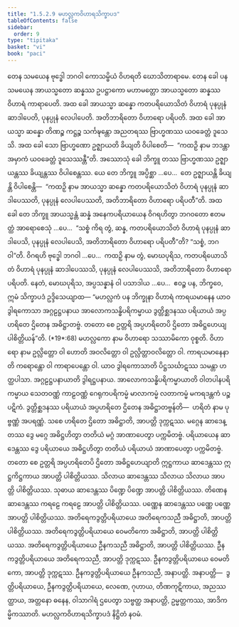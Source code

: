 ```yaml
---
title: "1.5.2.9 မဟလ္လကဝိဟာရသိက္ခာပဒ"
tableOfContents: false
sidebar:
  order: 9
type: "tipitaka"
basket: "vi"
book: "paci"
---
```



<DynamicBreadcrumb />

<Division number="134" book="paci" e="ch" v="2" p="67">

<Paragraph number="457" book="paci">
တေန သမယေန ဗုဒ္ဓေါ ဘဂဝါ ကောသမ္ဗိယံ ဝိဟရတိ ဃောသိတာရာမေ. တေန ခေါ ပန သမယေန အာယသ္မတော ဆန္နဿ ဥပဋ္ဌာကော မဟာမတ္တော အာယသ္မတော ဆန္နဿ ဝိဟာရံ ကာရာပေတိ. အထ ခေါ အာယသ္မာ ဆန္နော ကတပရိယောသိတံ ဝိဟာရံ ပုနပ္ပုနံ ဆာဒါပေတိ, ပုနပ္ပုနံ လေပါပေတိ. အတိဘာရိတော ဝိဟာရော ပရိပတိ. အထ ခေါ အာယသ္မာ ဆန္နော တိဏဉ္စ ကဋ္ဌဉ္စ သင်္ကဍ္ဎန္တော အညတရဿ ဗြာဟ္မဏဿ ယဝခေတ္တံ ဒူသေသိ. အထ ခေါ သော ဗြာဟ္မဏော ဥဇ္ဈာယတိ ခိယျတိ ဝိပါစေတိ—  “ကထဉှိ နာမ ဘဒန္တာ အမှာကံ ယဝခေတ္တံ ဒူသေဿန္တီ”တိ.
</Paragraph>

<Paragraph number="458" book="paci">
အဿောသုံ ခေါ ဘိက္ခူ တဿ ဗြာဟ္မဏဿ ဥဇ္ဈာယန္တဿ ခိယျန္တဿ ဝိပါစေန္တဿ. ယေ တေ ဘိက္ခူ အပ္ပိစ္ဆာ …ပေ…  တေ ဥဇ္ဈာယန္တိ ခိယျန္တိ ဝိပါစေန္တိ—  “ကထဉှိ နာမ အာယသ္မာ ဆန္နော ကတပရိယောသိတံ ဝိဟာရံ ပုနပ္ပုနံ ဆာဒါပေဿတိ, ပုနပ္ပုနံ လေပါပေဿတိ, အတိဘာရိတော ဝိဟာရော ပရိပတီ”တိ.
</Paragraph>

<Paragraph number="459" book="paci">
အထ ခေါ တေ ဘိက္ခူ အာယသ္မန္တံ ဆန္နံ အနေကပရိယာယေန ဝိဂရဟိတွာ ဘဂဝတော ဧတမတ္ထံ အာရောစေသုံ …ပေ…  “သစ္စံ ကိရ တွံ, ဆန္န, ကတပရိယောသိတံ ဝိဟာရံ ပုနပ္ပုနံ ဆာဒါပေသိ, ပုနပ္ပုနံ လေပါပေသိ, အတိဘာရိတော ဝိဟာရော ပရိပတီ”တိ? “သစ္စံ, ဘဂဝါ”တိ. ဝိဂရဟိ ဗုဒ္ဓေါ ဘဂဝါ …ပေ…  ကထဉှိ နာမ တွံ, မောဃပုရိသ, ကတပရိယောသိတံ ဝိဟာရံ ပုနပ္ပုနံ ဆာဒါပေဿသိ, ပုနပ္ပုနံ လေပါပေဿသိ, အတိဘာရိတော ဝိဟာရော ပရိပတိ. နေတံ, မောဃပုရိသ, အပ္ပသန္နာနံ ဝါ ပသာဒါယ …ပေ…  ဧဝဉ္စ ပန, ဘိက္ခဝေ, ဣမံ သိက္ခာပဒံ ဥဒ္ဒိသေယျာထ—
</Paragraph>

</Division>
<Division number="135" book="paci" e="ch" v="2" p="68">

<Paragraph number="460" book="paci">
<Emphasis>“မဟလ္လကံ ပန ဘိက္ခုနာ ဝိဟာရံ ကာရယမာနေန ယာဝ ဒွါရကောသာ အဂ္ဂဠဋ္ဌပနာယ အာလောကသန္ဓိပရိကမ္မာယ ဒွတ္တိစ္ဆဒနဿ ပရိယာယံ အပ္ပဟရိတေ ဌိတေန အဓိဋ္ဌာတဗ္ဗံ. တတော စေ ဥတ္တရိ အပ္ပဟရိတေပိ ဌိတော အဓိဋ္ဌဟေယျ ပါစိတ္တိယန်”</Emphasis>တိ. (*19*:<Emphasis>68</Emphasis>)
</Paragraph>

</Division>
<Division number="136" book="paci" e="ch" v="2" p="68">

<Paragraph number="461" book="paci">
<Emphasis>မဟလ္လကော</Emphasis> နာမ ဝိဟာရော သဿာမိကော ဝုစ္စတိ.
</Paragraph>

<Paragraph number="462" book="paci">
<Emphasis>ဝိဟာရော</Emphasis> နာမ ဥလ္လိတ္တော ဝါ ဟောတိ အဝလိတ္တော ဝါ ဥလ္လိတ္တာဝလိတ္တော ဝါ.
</Paragraph>

<Paragraph number="463" book="paci">
<Emphasis>ကာရယမာနေနာ</Emphasis>တိ ကရောန္တော ဝါ ကာရာပေန္တော ဝါ.
</Paragraph>

<Paragraph number="464" book="paci">
<Emphasis>ယာဝ ဒွါရကောသာ</Emphasis>တိ ပိဋ္ဌသင်္ဃာဋဿ သမန္တာ ဟတ္ထပါသာ.
</Paragraph>

<Paragraph number="465" book="paci">
<Emphasis>အဂ္ဂဠဋ္ဌပနာယာ</Emphasis>တိ ဒွါရဋ္ဌပနာယ.
</Paragraph>

<Paragraph number="466" book="paci">
<Emphasis>အာလောကသန္ဓိပရိကမ္မာယာ</Emphasis>တိ ဝါတပါနပရိကမ္မာယ သေတဝဏ္ဏံ ကာဠဝဏ္ဏံ ဂေရုကပရိကမ္မံ မာလာကမ္မံ လတာကမ္မံ မကရဒန္တကံ ပဉ္စပဋိကံ.
</Paragraph>

<Paragraph number="467" book="paci">
<Emphasis>ဒွတ္တိစ္ဆဒနဿ ပရိယာယံ အပ္ပဟရိတေ ဌိတေန အဓိဋ္ဌာတဗ္ဗန်</Emphasis>တိ—  ဟရိတံ နာမ ပုဗ္ဗဏ္ဏံ အပရဏ္ဏံ. သစေ ဟရိတေ ဌိတော အဓိဋ္ဌာတိ, အာပတ္တိ ဒုက္ကဋဿ. မဂ္ဂေန ဆာဒေန္တဿ ဒွေ မဂ္ဂေ အဓိဋ္ဌဟိတွာ တတိယံ မဂ္ဂံ အာဏာပေတွာ ပက္ကမိတဗ္ဗံ. ပရိယာယေန ဆာဒေန္တဿ ဒွေ ပရိယာယေ အဓိဋ္ဌဟိတွာ တတိယံ ပရိယာယံ အာဏာပေတွာ ပက္ကမိတဗ္ဗံ.
</Paragraph>

</Division>
<Division number="137" book="paci" e="ch" v="2" p="69">

<Paragraph number="468" book="paci">
<Emphasis>တတော စေ ဥတ္တရိ အပ္ပဟရိတေပိ ဌိတော အဓိဋ္ဌဟေယျာ</Emphasis>တိ ဣဋ္ဌကာယ ဆာဒေန္တဿ ဣဋ္ဌကိဋ္ဌကာယ အာပတ္တိ ပါစိတ္တိယဿ. သိလာယ ဆာဒေန္တဿ သိလာယ သိလာယ အာပတ္တိ ပါစိတ္တိယဿ. သုဓာယ ဆာဒေန္တဿ ပိဏ္ဍေ ပိဏ္ဍေ အာပတ္တိ ပါစိတ္တိယဿ. တိဏေန ဆာဒေန္တဿ ကရဠေ ကရဠေ အာပတ္တိ ပါစိတ္တိယဿ. ပဏ္ဏေန ဆာဒေန္တဿ ပဏ္ဏေ ပဏ္ဏေ အာပတ္တိ ပါစိတ္တိယဿ.
</Paragraph>

<Paragraph number="469" book="paci">
အတိရေကဒွတ္တိပရိယာယေ အတိရေကသညီ အဓိဋ္ဌာတိ, အာပတ္တိ ပါစိတ္တိယဿ. အတိရေကဒွတ္တိပရိယာယေ ဝေမတိကော အဓိဋ္ဌာတိ, အာပတ္တိ ပါစိတ္တိယဿ. အတိရေကဒွတ္တိပရိယာယေ ဦနကသညီ အဓိဋ္ဌာတိ, အာပတ္တိ ပါစိတ္တိယဿ.
</Paragraph>

<Paragraph number="470" book="paci">
ဦနကဒွတ္တိပရိယာယေ အတိရေကသညီ, အာပတ္တိ ဒုက္ကဋဿ. ဦနကဒွတ္တိပရိယာယေ ဝေမတိကော, အာပတ္တိ ဒုက္ကဋဿ. ဦနကဒွတ္တိပရိယာယေ ဦနကသညီ, အနာပတ္တိ.
</Paragraph>

</Division>
<Division number="138" book="paci" e="ch" v="2" p="69">

<Paragraph number="471" book="paci">
အနာပတ္တိ—  ဒွတ္တိပရိယာယေ, ဦနကဒွတ္တိပရိယာယေ, လေဏေ, ဂုဟာယ, တိဏကုဋိကာယ, အညဿတ္ထာယ, အတ္တနော ဓနေန, ဝါသာဂါရံ ဌပေတွာ သဗ္ဗတ္ထ အနာပတ္တိ, ဥမ္မတ္တကဿ, အာဒိကမ္မိကဿာတိ.

</Paragraph>
</Division>

<Paragraph number="472" type="center" book="paci">
မဟလ္လကဝိဟာရသိက္ခာပဒံ နိဋ္ဌိတံ နဝမံ.
</Paragraph>